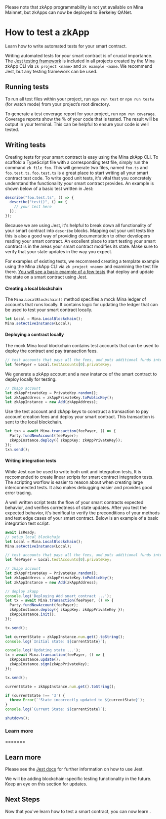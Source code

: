 
<Alert kind="info">

Please note that zkApp programmability is not yet available on Mina Mainnet, but
zkApps can now be deployed to Berkeley QANet.

</Alert>

# How to test a zkApp

Learn how to write automated tests for your smart contract.

Writing automated tests for your smart contract is of crucial importance. The <a href="https://jestjs.io/">Jest testing framework</a> is included in all projects created by the Mina zkApp CLI via `zk project <name>` and `zk example <name`. We recommend Jest, but any testing framework can be used.

## Running tests

To run all test files within your project, run `npm run test` or `npm run testw` (for watch mode) from your project’s root directory.

To generate a test coverage report for your project, run `npm run coverage`. Coverage reports show the % of your code that is tested. The result will be output in your terminal. This can be helpful to ensure your code is well tested.

## Writing tests

Creating tests for your smart contract is easy using the Mina zkApp CLI. To scaffold a TypeScript file with a corresponding test file, simply run the command `zk file foo`. This will generate two files, named `foo.ts` and `foo.test.ts`. `foo.test.ts` is a great place to start writing all your smart contract test code. To write good unit tests, it's vital that you concretely understand the functionality your smart contract provides. An example is shown below of a basic test written in Jest:

```ts
describe("foo.test.ts", () => {
  describe("test()", () => {
    // your test here
  });
});
```

Because we are using Jest, it's helpful to break down all functionality of your smart contract into `describe` blocks. Mapping out your unit tests like this is also a good way of providing documentation to other developers reading your smart contract. An excellent place to start testing your smart contract is in the areas your smart contract modifies its state. Make sure to verify that your state updates in the way you expect.

For examples of existing tests, we recommend creating a template example using the Mina zkApp CLI via `zk project <name>` and examining the test file there. [You will see a basic example of a few tests](https://github.com/o1-labs/zkapp-cli/blob/main/templates/project-ts/src/Add.test.ts) that deploy and update the state on a smart contract using Jest.

#### Creating a local blockchain

The `Mina.LocalBlockchain()` method specifies a mock Mina ledger of accounts that runs locally. It contains logic for updating the ledger that can be used to test your smart contract locally.

```ts
let Local = Mina.LocalBlockchain();
Mina.setActiveInstance(Local);
```

#### Deploying a contract locally

The mock Mina local blockchain contains test accounts that can be used to deploy the contract and pay transaction fees.

```ts
// test accounts that pays all the fees, and puts additional funds into the zkapp.
let feePayer = Local.testAccounts[0].privateKey;
```

We generate a zkApp account and a new instance of the smart contract to deploy locally for testing.

```ts
// zkapp account
let zkAppPrivateKey = PrivateKey.random();
let zkAppAddress = zkAppPrivateKey.toPublicKey();
let zkAppInstance = new Add(zkAppAddress);
```

Use the test account and zkApp keys to construct a transaction to pay account creation fees and deploy your smart contract. This transaction is sent to the local blockchain. 

```ts
let txn = await Mina.transaction(feePayer, () => {
  Party.fundNewAccount(feePayer);
  zkAppInstance.deploy({ zkappKey: zkAppPrivateKey});
});
txn.send();
```

#### Writing integration tests

While Jest can be used to write both unit and integration tests, It is reccomended to create linear scripts for smart contract integration tests. The scripting worflow is easier to reason about when creating large interconnected tests. It also makes debugging easier and provides good error tracing. 


 A well written script tests the flow of your smart contracts expected behavior, and verifies correctness of state updates. After you test the expected behavior, it's benifical to verify the preconditions of your methods and test edge cases of your smart contract. Below is an example of a basic integration test script.

```ts
await isReady;
// setup local blockchain
let Local = Mina.LocalBlockchain();
Mina.setActiveInstance(Local);

// test accounts that pays all the fees, and puts additional funds into the zkapp.
let feePayer = Local.testAccounts[0].privateKey;

// zkapp account
let zkAppPrivateKey = PrivateKey.random();
let zkAppAddress = zkAppPrivateKey.toPublicKey();
let zkAppInstance = new Add(zkAppAddress);

// deploy zkapp
console.log('Deploying Add smart contract ...');
let tx = await Mina.transaction(feePayer, () => {
  Party.fundNewAccount(feePayer);
  zkAppInstance.deploy({ zkappKey: zkAppPrivateKey });
  zkAppInstance.init();
});

tx.send();

let currentState = zkAppInstance.num.get().toString();
console.log(`Initial state: ${currentState}`);

console.log('Updating state ...');
tx = await Mina.transaction(feePayer, () => {
  zkAppInstance.update();
  zkAppInstance.sign(zkAppPrivateKey);
});

tx.send();

currentState = zkAppInstance.num.get().toString();

if (currentState !== '3') {
  throw Error(`'State incorrectly updated to ${currentState}`);
}
console.log(`Current State: ${currentState}`);

shutdown();
``` 

### Learn more
=======
## Learn more


Please see the <a href="https://jestjs.io/docs/getting-started">Jest docs</a> for further information on how to use Jest.

We will be adding blockchain-specific testing functionality in the future. Keep an eye on this section for updates.

## Next Steps

Now that you've learn how to test a smart contract, you can now learn <DocLink copy="how to deploy your zkApp" url="/zkapps/how-to-deploy-a-zkapp" />.
